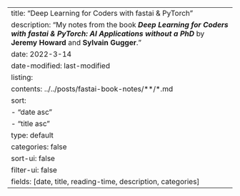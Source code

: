 ---
title: "Deep Learning for Coders with fastai & PyTorch"
description: "My notes from the book ***Deep Learning for Coders with fastai & PyTorch: AI Applications without a PhD*** by **Jeremy Howard** and **Sylvain Gugger**."
date: 2022-3-14
date-modified: last-modified
listing:
  contents: ../../posts/fastai-book-notes/**/*.md
  sort: 
      - "date asc"
      - "title asc"
  type: default
  categories: false
  sort-ui: false
  filter-ui: false
  fields: [date, title, reading-time, description, categories]
---